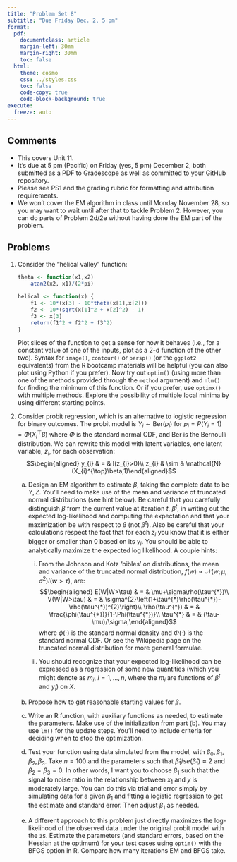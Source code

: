 ```yaml
---
title: "Problem Set 8"
subtitle: "Due Friday Dec. 2, 5 pm"
format:
  pdf:
    documentclass: article
    margin-left: 30mm
    margin-right: 30mm
    toc: false
  html:
    theme: cosmo
    css: ../styles.css
    toc: false
    code-copy: true
    code-block-background: true
execute:
  freeze: auto
---
```



## Comments

- This covers Unit 11.
- It's due at 5 pm (Pacific) on Friday (yes, 5 pm) December 2, both submitted as a PDF to Gradescope as well as committed to your GitHub repository.
- Please see PS1 and the grading rubric for formatting and attribution requirements.
- We won't cover the EM algorithm in class until Monday November 28, so you may want to wait until after that to tackle Problem 2. However, you can do parts of Problem 2d/2e without having done the EM part of the problem. 


## Problems 


1.  Consider the "helical valley" function:

    ```r
    theta <- function(x1,x2)
        atan2(x2, x1)/(2*pi)
    
    helical <- function(x) {
        f1 <- 10*(x[3] - 10*theta(x[1],x[2]))
        f2 <- 10*(sqrt(x[1]^2 + x[2]^2) - 1)
        f3 <- x[3]
        return(f1^2 + f2^2 + f3^2)
    }
    ```

    Plot slices of the function to get a sense for how it
    behaves (i.e., for a constant value of one of the inputs, plot as a
    2-d function of the other two). Syntax for `image()`, `contour()` or
    `persp()` (or the `ggplot2` equivalents) from the R bootcamp materials
    will be helpful (you can also plot using Python if you prefer).
    Now try out `optim()` (using more than one of the methods provided through the `method` argument) and `nlm()` for finding the
    minimum of this function. Or if you prefer, use `optimx()` with multiple methods. Explore the
    possibility of multiple local minima by using different starting
    points.

2.  Consider probit regression, which is an alternative to logistic
    regression for binary outcomes. The probit model is
    $Y_{i}\sim\mbox{Ber}(p_{i})$ for
    $p_{i}=P(Y_{i}=1)=\Phi(X_{i}^{\top}\beta)$ where $\Phi$ is the
    standard normal CDF, and $\mbox{Ber}$ is the Bernoulli distribution.
    We can rewrite this model with latent
    variables, one latent variable, $z_{i}$, for each observation:
    $$\begin{aligned}
    y_{i} & = & I(z_{i}>0)\\
    z_{i} & \sim & \mathcal{N}(X_{i}^{\top}\beta,1)\end{aligned}$$

    a.  Design an EM algorithm to estimate $\beta$, taking the complete
        data to be ${Y,Z}$. You'll need to make use of the mean and
        variance of truncated normal distributions (see hint below). Be
        careful that you carefully distinguish $\beta$ from the current
        value at iteration $t$, $\beta^{t}$, in writing out the expected
        log-likelihood and computing the expectation and that your
        maximization be with respect to $\beta$ (not $\beta^{t}$). Also
        be careful that your calculations respect the fact that for each
        $z_{i}$ you know that it is either bigger or smaller than $0$
        based on its $y_{i}$. You should be able to analytically
        maximize the expected log likelihood. A couple hints:

        i.  From the Johnson and Kotz 'bibles' on distributions, the mean
            and variance of the truncated normal distribution,
            $f(w)\propto\mathcal{N}(w;\mu,\sigma^{2})I(w>\tau)$, are:
            $$\begin{aligned}
            E(W|W>\tau) & = & \mu+\sigma\rho(\tau^{*})\\
            V(W|W>\tau) & = & \sigma^{2}\left(1+\tau^{*}\rho(\tau^{*})-\rho(\tau^{*})^{2}\right)\\
            \rho(\tau^{*}) & = & \frac{\phi(\tau^{*})}{1-\Phi(\tau^{*})}\\
            \tau^{*} & = & (\tau-\mu)/\sigma,\end{aligned}$$ where
            $\phi(\cdot)$ is the standard normal density and
            $\Phi(\cdot)$ is the standard normal CDF. Or see the
            Wikipedia page on the truncated normal distribution for more
            general formulae.

        ii.  You should recognize that your expected log-likelihood can
            be expressed as a regression of some new quantities (which
            you might denote as $m_{i}$, $i=1,\ldots,n$, where the
            $m_{i}$ are functions of $\beta^{t}$ and $y_{i}$) on $X$.

    b.  Propose how to get reasonable starting values for $\beta$.

    c.  Write an R function, with auxiliary functions as needed, to
        estimate the parameters. Make use of the initialization from
        part (b). You may use `lm()` for the update steps. You'll need
        to include criteria for deciding when to stop the optimization.

    d.  Test your function using data simulated from the model, with
        $\beta_{0},\beta_{1},\beta_{2},\beta_{3}$. Take $n=100$ and the
        parameters such that
        $\hat{\beta}_{1}/se(\hat{\beta}_{1})\approx2$ and
        $\beta_{2}=\beta_{3}=0$. In other words, I want you to choose
        $\beta_{1}$ such that the signal to noise ratio in the
        relationship between $x_{1}$ and $y$ is moderately large. You
        can do this via trial and error simply by simulating data for a
        given $\beta_{1}$ and fitting a logistic regression to get the
        estimate and standard error. Then adjust $\beta_{1}$ as needed.

    e.  A different approach to this problem just directly maximizes the
        log-likelihood of the observed data under the original probit model with the `z`s. Estimate the parameters
        (and standard errors, based on the Hessian at the optimum) for your test cases using `optim()` with
        the BFGS option in R. Compare how many iterations EM and BFGS
        take.
